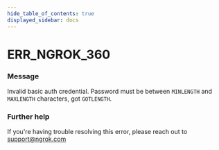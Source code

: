 ```yaml
---
hide_table_of_contents: true
displayed_sidebar: docs
---
```



# ERR_NGROK_360

### Message

Invalid basic auth credential. Password must be between `MINLENGTH` and `MAXLENGTH` characters, got `GOTLENGTH`.

### Further help

If you're having trouble resolving this error, please reach out to [support@ngrok.com](mailto:support@ngrok.com?subject=Help%20with%20ERR_NGROK_360)

<ErrorDetails error="err_ngrok_360" />
